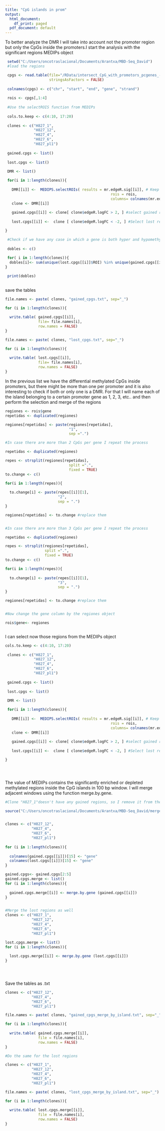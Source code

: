 ---
title: "CpG islands in prom"
output:
  html_document:
    df_print: paged
  pdf_document: default
---

To better analyze the DMR I will take into account not the promoter region but only the CpGs inside the promoters.I start the analysis with the significant regions MEDIPs object

```{r, eval=FALSE}
 setwd("C:/Users/oncotraslacional/Documents/Arantxa/MBD-Seq_David")
 #load the regions

 cpgs <- read.table(file="/RData/intersect_CpG_with_promotors_pcgenes_-2000_TSS_+500.bed",
                    stringsAsFactors = FALSE)
 
 colnames(cpgs) <- c("chr", "start", "end", "gene", "strand")
 
 rois <- cpgs[,1:4]
 
 #Use the selectROIS function from MEDIPs
 
 cols.to.keep <- c(4:10, 17:20)
 
 clones <- c("H827_1",
             "H827_12",
             "H827_4",
             "H827_6",
             "H827_pl1")
 
 gained.cpgs <- list()
 
 lost.cpgs <- list()
 
 DMR <- list()

 for(i in 1:length(clones)){
 
   DMR[[i]] <-  MEDIPS.selectROIs( results = mr.edgeR.sig[[i]], # Keep promoters only
                                                rois = rois,
                                                columns= colnames(mr.edgeR.sig[[i]])[cols.to.keep] )
   clone <- DMR[[i]]
  
   gained.cpgs[[i]] <- clone[ clone$edgeR.logFC > 2, ] #select gained regions
   
   lost.cpgs[[i]] <-  clone [ clone$edgeR.logFC < -2, ] #Select lost regions

}

 #Check if we have any case in which a gene is both hyper and hypomethylated
 
 dobles <- c()
 
 for( i in 1:length(clones)){
  dobles[i]<- sum(unique(lost.cpgs[[i]]$ROI) %in% unique(gained.cpgs[[i]]$ROIS))
} 

 print(dobles)
 
```
save the tables


```{r, eval=FALSE}

file.names <- paste( clones, "gained_cpgs.txt", sep="_")

for (i in 1:length(clones)){
  
  write.table( gained.cpgs[[i]], 
               file= file.names[i],
               row.names = FALSE)
}

file.names <- paste( clones, "lost_cpgs.txt", sep="_")

for (i in 1:length(clones)){
  
  write.table( lost.cpgs[[i]], 
               file= file.names[i],
               row.names = FALSE)
}


```

In the previous list we have the differential methylated CpGs inside promoters, but there might be more than one per promoter and it is also interesting to check if both or only one is a DMR. For that I will name each of the island belonging to a certain promoter gene as 1, 2, 3, etc.. and then perform the selection and merge of the regions

```{r, eval=FALSE}

regiones <- rois$gene
repetidas <- duplicated(regiones)

regiones[repetidas] <- paste(regiones[repetidas],
                             "1",
                             sep =".")

#In case there are more than 2 CpGs per gene I repeat the process

repetidas <- duplicated(regiones)

repes <- strsplit(regiones[repetidas],
                             split =".",
                             fixed = TRUE)
to.change <- c()

for(i in 1:length(repes)){
  
  to.change[i] <- paste(repes[[i]][1],
                        "2",
                        sep = ".")
}

regiones[repetidas] <- to.change #replace them


#In case there are more than 3 CpGs per gene I repeat the process

repetidas <- duplicated(regiones)

repes <- strsplit(regiones[repetidas],
                  split =".",
                  fixed = TRUE)
to.change <- c()

for(i in 1:length(repes)){
  
  to.change[i] <- paste(repes[[i]][1],
                        "3",
                        sep = ".")
}

regiones[repetidas] <- to.change #replace them


#Now change the gene column by the regiones object

rois$gene<- regiones



```
I can select now those regions from the MEDIPs object

```{r, eval=FALSE}
cols.to.keep <- c(4:10, 17:20)
 
 clones <- c("H827_1",
             "H827_12",
             "H827_4",
             "H827_6",
             "H827_pl1")
 
 gained.cpgs <- list()
 
 lost.cpgs <- list()
 
 DMR <- list()

 for(i in 1:length(clones)){
 
   DMR[[i]] <-  MEDIPS.selectROIs( results = mr.edgeR.sig[[i]], # Keep promoters only
                                                rois = rois,
                                                columns= colnames(mr.edgeR.sig[[i]])[cols.to.keep] )
   clone <- DMR[[i]]
  
   gained.cpgs[[i]] <- clone[ clone$edgeR.logFC > 2, ] #select gained regions
   
   lost.cpgs[[i]] <-  clone [ clone$edgeR.logFC < -2, ] #Select lost regions

}


 
```
The value of MEDIPs contains the significantly enriched or depleted methylated regions inside the CpG islands in 100 bp window. I will merge adjacent windows using the function merge.by.gene.
```{r, eval=FALSE}

#Clone "H827_1"doesn't have any gained regions, so I remove it from the for loop

source("C:/Users/oncotraslacional/Documents/Arantxa/MBD-Seq_David/merge_results_by_gene_function.R")


clones <- c("H827_12",
            "H827_4",
            "H827_6",
            "H827_pl1")
 
for (i in 1:length(clones)){
  
  colnames(gained.cpgs[[i]])[15] <- "gene"
  colnames(lost.cpgs[[i]])[15] <- "gene"
}

gained.cpgs<- gained.cpgs[2:5]
gained.cpgs.merge <- list()
for (i in 1:length(clones)){
  
  gained.cpgs.merge[[i]] <- merge.by.gene (gained.cpgs[[i]])
}


#Merge the lost regions as well
clones <- c("H827_1",
            "H827_12",
            "H827_4",
            "H827_6",
            "H827_pl1")

lost.cpgs.merge <- list()
for (i in 1:length(clones)){
  
  lost.cpgs.merge[[i]] <- merge.by.gene (lost.cpgs[[i]])
}


 


```
Save the tables as .txt
```{r, eval=FALSE}

clones <- c("H827_12",
            "H827_4",
            "H827_6",
            "H827_pl1")

file.names <- paste( clones, "gained_cpgs_merge_by_island.txt", sep="_")

for (i in 1:length(clones)){
  
  write.table( gained.cpgs.merge[[i]], 
               file = file.names[i],
               row.names = FALSE)
}

#Do the same for the lost regions

clones <- c("H827_1",
            "H827_12",
            "H827_4",
            "H827_6",
            "H827_pl1")

file.names <- paste( clones, "lost_cpgs_merge_by_island.txt", sep="_")

for (i in 1:length(clones)){
  
  write.table( lost.cpgs.merge[[i]], 
               file = file.names[i],
               row.names = FALSE)
}


```


